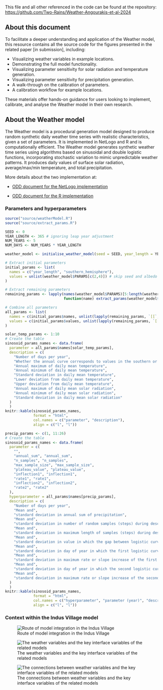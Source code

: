 This file and all other referenced in the code can be found at the repository: <https://github.com/Two-Rains/Weather-Angourakis-et-al-2024>

## About this document

To facilitate a deeper understanding and application of the Weather model, this resource contains all the source code for the figures presented in the related paper \[in submission\], including:

-   Visualizing weather variables in example locations.
-   Demonstrating the full model functionality.
-   Visualizing parameter sensitivity for solar radiation and temperature generation.
-   Visualizing parameter sensitivity for precipitation generation.
-   A walk-through on the calibration of parameters.
-   A calibration workflow for example locations.

These materials offer hands-on guidance for users looking to implement, calibrate, and analyse the Weather model in their own research.

## About the Weather model

The Weather model is a procedural generation model designed to produce random synthetic daily weather time series with realistic characteristics, given a set of parameters. It is implemented in NetLogo and R and is computationally efficient. The Weather model generates synthetic weather time series using algorithms based on sinusoidal and double logistic functions, incorporating stochastic variation to mimic unpredictable weather patterns. It produces daily values of surface solar radiation, average/max/min temperature, and total precipitation.

More details about the two implementation at:

* [ODD document for the NetLogo implementation](netlogo/ODD-netlogo.md)

* [ODD document for the R implementation](source/ODD-R.md)

### Parameters and hyperparameters

```r
source("source/weatherModel.R")
source("source/extract_params.R")

SEED <- 0
YEAR_LENGTH <- 365 # ignoring leap year adjustment
NUM_YEARS <- 5
NUM_DAYS <- NUM_YEARS * YEAR_LENGTH

weather_model <- initialise_weather_model(seed = SEED, year_length = YEAR_LENGTH)

# Extract initial parameters
initial_params <- list(
  names = c("year_length", "southern_hemisphere"),
  values = unlist(weather_model$PARAMS[c(2,4)]) # skip seed and albedo
)

# Extract remaining parameters
remaining_params <- lapply(names(weather_model$PARAMS)[5:length(weather_model$PARAMS)], 
                           function(name) extract_params(weather_model$PARAMS[[name]], name))

# Combine all parameters
all_params <- list(
  names = c(initial_params$names, unlist(lapply(remaining_params, `[[`, "names"))),
  values = c(initial_params$values, unlist(lapply(remaining_params, `[[`, "values")))
)
```

```r
solar_temp_params <- 1:10
# Create the table
sinosoid_params_names <- data.frame(
  parameter = all_params$names[solar_temp_params], 
  description = c(
    "Number of days per year",
    "Whether the annual curve corresponds to values in the southern or northern hemisphere",
    "Annual maximum of daily mean temperature",
    "Annual minimum of daily mean temperature",
    "Standard deviation in daily mean temperature",
    "Lower deviation from daily mean temperature",
    "Upper deviation from daily mean temperature",
    "Annual maximum of daily mean solar radiation",
    "Annual minimum of daily mean solar radiation",
    "Standard deviation in daily mean solar radiation"
  )
  )
knitr::kable(sinosoid_params_names, 
             format = "html",
             col.names = c("parameter", "description"),
             align = c("l", "l"))
```

```r
precip_params <- c(1, 11:26)
# Create the table
sinosoid_params_names <- data.frame(
  parameter = c(
    "",
    "annual_sum", "annual_sum",
    "n_samples", "n_samples",
    "max_sample_size", "max_sample_size",
    "plateau_value", "plateau_value",
    "inflection1", "inflection1",
    "rate1", "rate1",
    "inflection2", "inflection2",
    "rate2", "rate2"
  ),
  hyperparameter = all_params$names[precip_params],
  description = c(
    "Number of days per year",
    "Mean and",
    "standard deviation in annual sum of precipitation",
    "Mean and",
    "standard deviation in number of random samples (steps) during descritisation of cumulative precipitation curves (an approximation to the number of precipitation events)",
    "Mean and",
    "standard deviation in maximum length of samples (steps) during descritisation of cumulative precipitation curves (an approximation to the duration between precipitation events)",
    "Mean and",
    "standard deviation in value in which the gap between logistic curves is set (range of 0 to 1); interpretable as the proportion of precipitation falling in the first rainy season",
    "Mean and",
    "standard deviation in day of year in which the first logistic curves has its maximum slope; interpretable as the peak day of the first rainy season",
    "Mean and",
    "standard deviation in maximum rate or slope increase of the first logistic curves; interpretable as the maximum daily precipitation of the first rainy season",
    "Mean and",
    "standard deviation in day of year in which the second logistic curves has its maximum slope; interpretable as the peak day of the second rainy season",
    "Mean and",
    "standard deviation in maximum rate or slope increase of the second logistic curves; interpretable as the maximum daily precipitation of the second rainy season "
  )
  )
knitr::kable(sinosoid_params_names, 
             format = "html",
             col.names = c("hyperparameter", "parameter (year)", "description"),
             align = c("l", "l"))
```

### Context within the Indus Village model

![Route of model integration in the Indus Village](diagram/RoadMapSoFar_2024-07.png)

![The weather variables and the key interface variables of the related models](diagram/Weather-LandCrop-links_v2.png)

![The connections between weather variables and the key interface variables of the related models](diagram/Weather-LandCrop-links.png)
